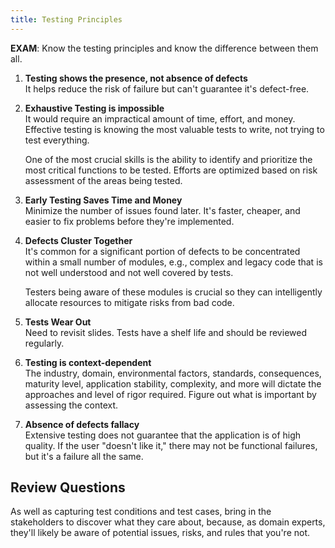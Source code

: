```yaml
---
title: Testing Principles
---
```


**EXAM**: Know the testing principles and know the difference between them all.

1. **Testing shows the presence, not absence of defects**  
   It helps reduce the risk of failure but can't guarantee it's defect-free.

2. **Exhaustive Testing is impossible**  
   It would require an impractical amount of time, effort, and money. Effective testing is knowing the most valuable tests to write, not trying to test everything.

   One of the most crucial skills is the ability to identify and prioritize the most critical functions to be tested. Efforts are optimized based on risk assessment of the areas being tested.

3. **Early Testing Saves Time and Money**  
   Minimize the number of issues found later. It's faster, cheaper, and easier to fix problems before they're implemented.

4. **Defects Cluster Together**  
   It's common for a significant portion of defects to be concentrated within a small number of modules, e.g., complex and legacy code that is not well understood and not well covered by tests.

   Testers being aware of these modules is crucial so they can intelligently allocate resources to mitigate risks from bad code.

5. **Tests Wear Out**  
   Need to revisit slides. Tests have a shelf life and should be reviewed regularly.

6. **Testing is context-dependent**  
   The industry, domain, environmental factors, standards, consequences, maturity level, application stability, complexity, and more will dictate the approaches and level of rigor required. Figure out what is important by assessing the context.

7. **Absence of defects fallacy**  
   Extensive testing does not guarantee that the application is of high quality. If the user "doesn't like it," there may not be functional failures, but it's a failure all the same.

## Review Questions

<FAQList title="FAQs">
  <FAQ title="How to find out what's important to your organization?">
    As well as capturing test conditions and test cases, bring in the stakeholders to discover what they care about, because, as domain experts, they'll likely be aware of potential issues, risks, and rules that you're not.
  </FAQ>
</FAQList>